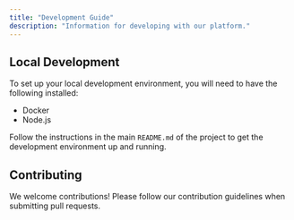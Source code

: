 ```yaml
---
title: "Development Guide"
description: "Information for developing with our platform."
---
```


## Local Development

To set up your local development environment, you will need to have the following installed:
- Docker
- Node.js

Follow the instructions in the main `README.md` of the project to get the development environment up and running.

## Contributing

We welcome contributions! Please follow our contribution guidelines when submitting pull requests.
